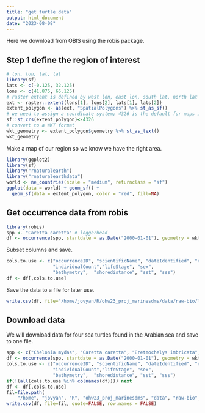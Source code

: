 ```yaml
---
title: "get turtle data"
output: html_document
date: "2023-08-08"
---
```


Here we download from OBIS using the robis package.

## Step 1 define the region of interest

```r
# lon, lon, lat, lat
library(sf)
lats <- c(-0.125, 32.125)
lons <- c(41.875, 65.125)
# raster extent is defined by west lon, east lon, south lat, north lat
ext <- raster::extent(lons[1], lons[2], lats[1], lats[2])
extent_polygon <- as(ext, "SpatialPolygons") %>% st_as_sf()
# we need to assign a coordinate system; 4326 is the default for maps in sf
sf::st_crs(extent_polygon)<-4326
# convert to a WKT format
wkt_geometry <- extent_polygon$geometry %>% st_as_text()
wkt_geometry
```

Make a map of our region so we know we have the right area.
```r
library(ggplot2)
library(sf)
library("rnaturalearth")
library("rnaturalearthdata")
world <- ne_countries(scale = "medium", returnclass = "sf")
ggplot(data = world) + geom_sf() +
  geom_sf(data = extent_polygon, color = "red", fill=NA)
```

## Get occurrence data from robis

```r
library(robis)
spp <- "Caretta caretta" # loggerhead
df <- occurrence(spp, startdate = as.Date("2000-01-01"), geometry = wkt_geometry)
```

Subset columns and save.
```r
cols.to.use <- c("occurrenceID", "scientificName", "dateIdentified", "eventDate", "decimalLatitude", "decimalLongitude", "coordinateUncertaintyInMeters",
                 "individualCount","lifeStage", "sex",
                 "bathymetry",  "shoredistance", "sst", "sss")
df <- df[,cols.to.use]
```

Save the data to a file for later use.
```r
write.csv(df, file="/home/jovyan/R/ohw23_proj_marinesdms/data/raw-bio/loggerhead-robis.csv", quote=FALSE)
```


## Download data 

We will download data for four sea turtles found in the Arabian sea and save to one file.

```r
spp <- c("Chelonia mydas", "Caretta caretta", "Eretmochelys imbricata", "Lepidochelys olivacea", "Natator depressus", "Dermochelys coriacea")
df <- occurrence(spp, startdate = as.Date("2000-01-01"), geometry = wkt_geometry)
cols.to.use <- c("occurrenceID", "scientificName", "dateIdentified", "eventDate", "decimalLatitude", "decimalLongitude", "coordinateUncertaintyInMeters",
                 "individualCount","lifeStage", "sex",
                 "bathymetry",  "shoredistance", "sst", "sss")
if(!(all(cols.to.use %in% colnames(df)))) next
df <- df[,cols.to.use]
fil=file.path(
    "/home", "jovyan", "R", "ohw23_proj_marinesdms", "data", "raw-bio", "io-sea-turtles.csv")
write.csv(df, file=fil, quote=FALSE, row.names = FALSE)
```


